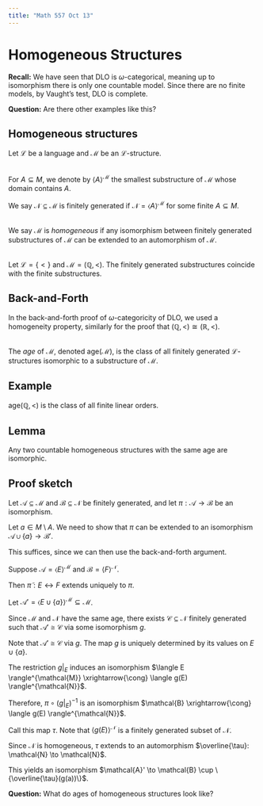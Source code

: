 ```yaml
---
title: "Math 557 Oct 13"
---
```


# Homogeneous Structures

**Recall:** We have seen that DLO is $\omega$-categorical, meaning up to isomorphism there is only one countable model. Since there are no finite models, by Vaught's test, DLO is complete.

**Question:** Are there other examples like this?

## Homogeneous structures

Let $\mathcal{L}$ be a language and $\mathcal{M}$ be an $\mathcal{L}$-structure.

::: {#def-}
\
For $A \subseteq M$, we denote by $\langle A \rangle^{\mathcal{M}}$ the smallest substructure of $\mathcal{M}$ whose domain contains $A$.

We say $\mathcal{N} \subseteq \mathcal{M}$ is finitely generated if $\mathcal{N} = \langle A \rangle^{\mathcal{M}}$ for some finite $A \subseteq M$.
:::

::: {#def-}
\
 We say $\mathcal{M}$ is *homogeneous* if any isomorphism between finitely generated substructures of $\mathcal{M}$ can be extended to an automorphism of $\mathcal{M}$.
:::

::: {#exa-}
\
Let $\mathcal{L} = \{<\}$ and $\mathcal{M} = (\mathbb{Q}, <)$. The finitely generated substructures coincide with the finite substructures.
:::

## Back-and-Forth 

In the back-and-forth proof of $\omega$-categoricity of DLO, we used a homogeneity property, similarly for the proof that $(\mathbb{Q}, <) \cong (\mathbb{R}, <)$.

::: {#def-}
\
The *age* of $\mathcal{M}$, denoted $\mathrm{age}(\mathcal{M})$, is the class of all finitely generated $\mathcal{L}$-structures isomorphic to a substructure of $\mathcal{M}$.
:::

::: {.callout-tip icon=false}
## Example

$\mathrm{age}(\mathbb{Q}, <)$ is the class of all finite linear orders.
:::

::: {.callout-important icon=false}
## Lemma

Any two countable homogeneous structures with the same age are isomorphic.
:::

::: {.callout-warning icon=false collapse=true}
## Proof sketch

Let $\mathcal{A} \subseteq \mathcal{M}$ and $\mathcal{B} \subseteq \mathcal{N}$ be finitely generated, and let $\pi: \mathcal{A} \to \mathcal{B}$ be an isomorphism.

Let $a \in M \setminus A$. We need to show that $\pi$ can be extended to an isomorphism $\mathcal{A} \cup \{a\} \to \mathcal{B}'$.

This suffices, since we can then use the back-and-forth argument.

Suppose $\mathcal{A} = \langle E \rangle^{\mathcal{M}}$ and $\mathcal{B} = \langle F \rangle^{\mathcal{N}}$.

Then $\widetilde{\pi}: E \leftrightarrow F$ extends uniquely to $\pi$.

Let $\mathcal{A}' = \langle E \cup \{a\} \rangle^{\mathcal{M}} \subseteq \mathcal{M}$.

Since $\mathcal{M}$ and $\mathcal{N}$ have the same age, there exists $\mathcal{C} \subseteq \mathcal{N}$ finitely generated such that $\mathcal{A}' \cong \mathcal{C}$ via some isomorphism $g$.

Note that $\mathcal{A}' \cong \mathcal{C}$ via $g$. The map $g$ is uniquely determined by its values on $E \cup \{a\}$.

The restriction $g|_E$ induces an isomorphism $\langle E \rangle^{\mathcal{M}} \xrightarrow{\cong} \langle g(E) \rangle^{\mathcal{N}}$.

Therefore, $\pi \circ (g|_E)^{-1}$ is an isomorphism $\mathcal{B} \xrightarrow{\cong} \langle g(E) \rangle^{\mathcal{N}}$.

Call this map $\tau$. Note that $\langle g(E) \rangle^{\mathcal{N}}$ is a finitely generated subset of $\mathcal{N}$.

Since $\mathcal{N}$ is homogeneous, $\tau$ extends to an automorphism $\overline{\tau}: \mathcal{N} \to \mathcal{N}$.

This yields an isomorphism $\mathcal{A}' \to \mathcal{B} \cup \{\overline{\tau}(g(a))\}$.
:::

**Question:** What do ages of homogeneous structures look like?



<!-- 
\documentclass{article}
\usepackage{amsmath, amssymb, amsthm}
\usepackage[margin=1in]{geometry}

\theoremstyle{definition}
\newtheorem{definition}{Definition}
\newtheorem{example}{Example}
\newtheorem{lemma}{Lemma}

\title{MATH 557 Lecture Notes}
\date{October 13, 2025}

\begin{document}

\maketitle

\section*{Homogeneous Structures}

\textbf{Recall:} We have seen that DLO is $\omega$-categorical, meaning up to isomorphism there is only one countable model. Since there are no finite models, by Vaught's test, DLO is complete.

\textbf{Question:} Are there other examples like this?

\begin{definition}
Let $\mathcal{L}$ be a language and $\mathcal{M}$ be an $\mathcal{L}$-structure. We say $\mathcal{M}$ is \emph{(ultra) homogeneous} if any isomorphism between finitely generated substructures of $\mathcal{M}$ extends to an automorphism of $\mathcal{M}$.

For $A \subseteq M$, we denote by $\langle A \rangle^{\mathcal{M}}$ the smallest substructure of $\mathcal{M}$ whose domain contains $A$.

We say $\mathcal{M} \supseteq \mathcal{N}$ is finitely generated if $\mathcal{N} = \langle A \rangle^{\mathcal{M}}$ for some finite $A \subseteq M$.
\end{definition}

\begin{example}
Let $\mathcal{L} = \{<\}$ and $\mathcal{M} = (\mathbb{Q}, <)$. Then finitely generated is equivalent to having a finite substructure.
\end{example}

\section*{Back-and-Forth and Homogeneity}

In the back-and-forth proof of $\omega$-categoricity of DLO, we used a homogeneity property, similarly for the proof that $(\mathbb{Q}, <) \cong (\mathbb{R}, <)$.

\begin{definition}
The \emph{age} of $\mathcal{M}$, denoted $\mathrm{age}(\mathcal{M})$, is the class of all finitely generated $\mathcal{L}$-structures isomorphic to a substructure of $\mathcal{M}$.
\end{definition}

\begin{example}
$\mathrm{age}(\mathbb{Q}, <)$ is the class of all finite linear orders.
\end{example}

\begin{lemma}
Any two countable homogeneous structures with the same age are isomorphic.
\end{lemma}

\begin{proof}[Proof sketch]
Let $\mathcal{A} \subseteq \mathcal{M}$ and $\mathcal{B} \subseteq \mathcal{N}$ be finitely generated, and let $\pi: \mathcal{A} \to \mathcal{B}$ be an isomorphism.

Let $a \in M \setminus A$. We need to show that $\pi$ can be extended to an isomorphism $\mathcal{A} \cup \{a\} \to \mathcal{B}'$.

This suffices, since we can then use the back-and-forth argument.

Suppose $\mathcal{A} = \langle E \rangle^{\mathcal{M}}$ and $\mathcal{B} = \langle F \rangle^{\mathcal{N}}$.

Then $\widetilde{\pi}: E \leftrightarrow F$ extends uniquely to $\pi$.

Let $\mathcal{A}' = \langle E \cup \{a\} \rangle^{\mathcal{M}} \subseteq \mathcal{M}$.

Since $\mathcal{M}$ and $\mathcal{N}$ have the same age, there exists $\mathcal{C} \subseteq \mathcal{N}$ finitely generated such that $\mathcal{A}' \cong \mathcal{C}$ via some isomorphism $g$.

Note that $\mathcal{A}' \cong \mathcal{C}$ via $g$. The map $g$ is uniquely determined by its values on $E \cup \{a\}$.

The restriction $g|_E$ induces an isomorphism $\langle E \rangle^{\mathcal{M}} \xrightarrow{\cong} \langle g(E) \rangle^{\mathcal{N}}$.

Therefore, $\pi \circ (g|_E)^{-1}$ is an isomorphism $\mathcal{B} \xrightarrow{\cong} \langle g(E) \rangle^{\mathcal{N}}$.

Call this map $\tau$. Note that $\langle g(E) \rangle^{\mathcal{N}}$ is a finitely generated subset of $\mathcal{N}$.

Since $\mathcal{N}$ is homogeneous, $\tau$ extends to an automorphism $\overline{\tau}: \mathcal{N} \to \mathcal{N}$.

This yields an isomorphism $\mathcal{A}' \to \mathcal{B} \cup \{\overline{\tau}(g(a))\}$.
\end{proof}

\textbf{Question:} What do ages of homogeneous structures look like?

\end{document} -->